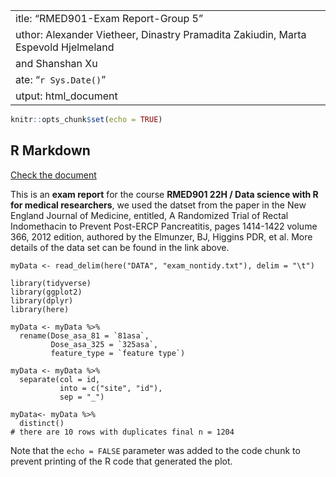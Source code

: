  ---
title: "RMED901-Exam Report-Group 5"
author: Alexander Vietheer, Dinastry Pramadita Zakiudin, Marta Espevold Hjelmeland
  and Shanshan Xu
date: "`r Sys.Date()`"
output: html_document
---

```r
knitr::opts_chunk$set(echo = TRUE)
```

## R Markdown
[Check the document](https://mitt.uib.no/groups/68014/files/folder/DATA?preview=4450357)

This is an **exam report** for the course **RMED901 22H / Data science with R for medical researchers**, we used the datset from the paper in the New England Journal of Medicine, entitled, A Randomized Trial of Rectal Indomethacin to Prevent Post-ERCP Pancreatitis, pages 1414-1422 volume 366, 2012 edition, authored by the Elmunzer, BJ, Higgins PDR, et al. More details of the data set can be found in the link above.

```read
myData <- read_delim(here("DATA", "exam_nontidy.txt"), delim = "\t")
```


```Loading
library(tidyverse)
library(ggplot2)
library(dplyr)
library(here)
```

```Data
myData <- myData %>% 
  rename(Dose_asa_81 = `81asa`,
         Dose_asa_325 = `325asa`,
         feature_type = `feature type`)
```

```Data
myData <- myData %>% 
  separate(col = id, 
           into = c("site", "id"), 
           sep = "_")
```

```Data
myData<- myData %>% 
  distinct()
# there are 10 rows with duplicates final n = 1204 

```


Note that the `echo = FALSE` parameter was added to the code chunk to prevent printing of the R code that generated the plot.
